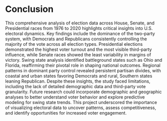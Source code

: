 # Conclusion

This comprehensive analysis of election data across House, Senate, and Presidential races from 1976 to 2020 highlights critical insights into U.S. electoral dynamics. Key findings include the dominance of the two-party system, with Democrats and Republicans consistently controlling the majority of the vote across all election types. Presidential elections demonstrated the highest voter turnout and the most visible third-party influence, while Senate races showed the least variability in margins of victory. Swing state analysis identified battleground states such as Ohio and Florida, reaffirming their pivotal role in shaping national outcomes. Regional patterns in dominant party control revealed persistent partisan divides, with coastal and urban states favoring Democrats and rural, Southern states leaning Republican. Despite these insights, the study faced limitations, including the lack of detailed demographic data and third-party vote granularity. Future research could incorporate demographic and geographic analyses to better understand voter behavior and explore predictive modeling for swing state trends. This project underscored the importance of visualizing electoral data to uncover patterns, assess competitiveness, and identify opportunities for increased voter engagement.

